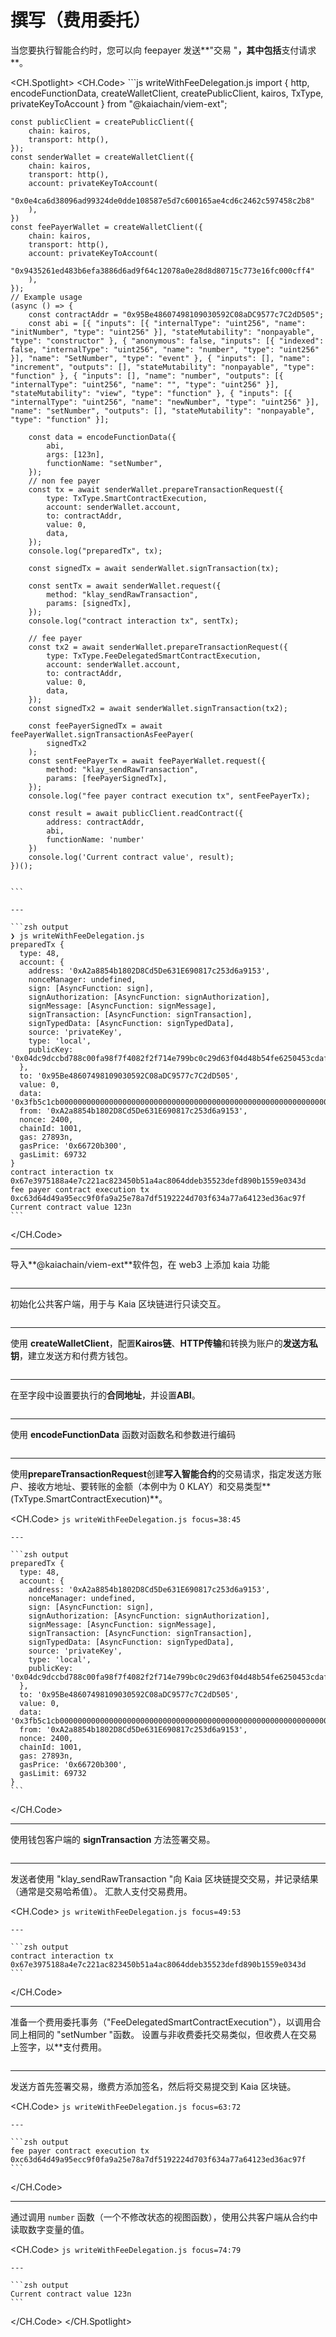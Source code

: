 # 撰写（费用委托）


<Editor module="/src/pages/viem-ext/smart-contract/writeWithFeeDelegation.tsx" route={RoutePath.ViemExt_SmartContract_WriteWithFeeDelegation} />

当您要执行智能合约时，您可以向 feepayer 发送\*\*"交易 "**，其中包括**支付请求\*\*。

<CH.Spotlight>
  <CH.Code>
    ```js writeWithFeeDelegation.js
    import {
        http,
        encodeFunctionData,
        createWalletClient, createPublicClient, kairos,
        TxType,
        privateKeyToAccount
    } from "@kaiachain/viem-ext";

    const publicClient = createPublicClient({
        chain: kairos,
        transport: http(),
    });
    const senderWallet = createWalletClient({
        chain: kairos,
        transport: http(),
        account: privateKeyToAccount(
            "0x0e4ca6d38096ad99324de0dde108587e5d7c600165ae4cd6c2462c597458c2b8"
        ),
    })
    const feePayerWallet = createWalletClient({
        chain: kairos,
        transport: http(),
        account: privateKeyToAccount(
            "0x9435261ed483b6efa3886d6ad9f64c12078a0e28d8d80715c773e16fc000cff4"
        ),
    });
    // Example usage
    (async () => {
        const contractAddr = "0x95Be48607498109030592C08aDC9577c7C2dD505";
        const abi = [{ "inputs": [{ "internalType": "uint256", "name": "initNumber", "type": "uint256" }], "stateMutability": "nonpayable", "type": "constructor" }, { "anonymous": false, "inputs": [{ "indexed": false, "internalType": "uint256", "name": "number", "type": "uint256" }], "name": "SetNumber", "type": "event" }, { "inputs": [], "name": "increment", "outputs": [], "stateMutability": "nonpayable", "type": "function" }, { "inputs": [], "name": "number", "outputs": [{ "internalType": "uint256", "name": "", "type": "uint256" }], "stateMutability": "view", "type": "function" }, { "inputs": [{ "internalType": "uint256", "name": "newNumber", "type": "uint256" }], "name": "setNumber", "outputs": [], "stateMutability": "nonpayable", "type": "function" }];

        const data = encodeFunctionData({
            abi,
            args: [123n],
            functionName: "setNumber",
        });
        // non fee payer
        const tx = await senderWallet.prepareTransactionRequest({
            type: TxType.SmartContractExecution,
            account: senderWallet.account,
            to: contractAddr,
            value: 0,
            data,
        });
        console.log("preparedTx", tx);

        const signedTx = await senderWallet.signTransaction(tx);

        const sentTx = await senderWallet.request({
            method: "klay_sendRawTransaction",
            params: [signedTx],
        });
        console.log("contract interaction tx", sentTx);

        // fee payer
        const tx2 = await senderWallet.prepareTransactionRequest({
            type: TxType.FeeDelegatedSmartContractExecution,
            account: senderWallet.account,
            to: contractAddr,
            value: 0,
            data,
        });
        const signedTx2 = await senderWallet.signTransaction(tx2);

        const feePayerSignedTx = await feePayerWallet.signTransactionAsFeePayer(
            signedTx2
        );
        const sentFeePayerTx = await feePayerWallet.request({
            method: "klay_sendRawTransaction",
            params: [feePayerSignedTx],
        });
        console.log("fee payer contract execution tx", sentFeePayerTx);

        const result = await publicClient.readContract({
            address: contractAddr,
            abi,
            functionName: 'number'
        })
        console.log('Current contract value', result);
    })();


    ```

    ---

    ```zsh output
    ❯ js writeWithFeeDelegation.js
    preparedTx {
      type: 48,
      account: {
        address: '0xA2a8854b1802D8Cd5De631E690817c253d6a9153',
        nonceManager: undefined,
        sign: [AsyncFunction: sign],
        signAuthorization: [AsyncFunction: signAuthorization],
        signMessage: [AsyncFunction: signMessage],
        signTransaction: [AsyncFunction: signTransaction],
        signTypedData: [AsyncFunction: signTypedData],
        source: 'privateKey',
        type: 'local',
        publicKey: '0x04dc9dccbd788c00fa98f7f4082f2f714e799bc0c29d63f04d48b54fe6250453cdaf06ca34ae8714cf3dae06bacdb78c7c2d4054bd38961d40853cd5f15955da79'
      },
      to: '0x95Be48607498109030592C08aDC9577c7C2dD505',
      value: 0,
      data: '0x3fb5c1cb000000000000000000000000000000000000000000000000000000000000007b',
      from: '0xA2a8854b1802D8Cd5De631E690817c253d6a9153',
      nonce: 2400,
      chainId: 1001,
      gas: 27893n,
      gasPrice: '0x66720b300',
      gasLimit: 69732
    }
    contract interaction tx 0x67e3975188a4e7c221ac823450b51a4ac8064ddeb35523defd890b1559e0343d
    fee payer contract execution tx 0xc63d64d49a95ecc9f0fa9a25e78a7df5192224d703f634a77a64123ed36ac97f
    Current contract value 123n
    ```
  </CH.Code>

  ---

  导入\*\*@kaiachain/viem-ext\*\*软件包，在 web3 上添加 kaia 功能

  ```js writeWithFeeDelegation.js focus=1:7
  ```

  ---

  初始化公共客户端，用于与 Kaia 区块链进行只读交互。

  ```js writeWithFeeDelegation.js focus=9:12
  ```

  ---

  使用 **createWalletClient**，配置**Kairos链**、**HTTP传输**和转换为账户的**发送方私钥**，建立发送方和付费方钱包。

  ```js writeWithFeeDelegation.js focus=13:26
  ```

  ---

  在至字段中设置要执行的**合同地址**，并设置**ABI**。

  ```js writeWithFeeDelegation.js focus=29:30
  ```

  ---

  使用 **encodeFunctionData** 函数对函数名和参数进行编码

  ```js writeWithFeeDelegation.js focus=32:36
  ```

  ---

  使用**prepareTransactionRequest**创建**写入智能合约**的交易请求，指定发送方账户、接收方地址、要转账的金额（本例中为 0 KLAY）和交易类型\*\*(TxType.SmartContractExecution)\*\*。

  <CH.Code>
    ```js writeWithFeeDelegation.js focus=38:45
    ```

    ---

    ```zsh output
    preparedTx {
      type: 48,
      account: {
        address: '0xA2a8854b1802D8Cd5De631E690817c253d6a9153',
        nonceManager: undefined,
        sign: [AsyncFunction: sign],
        signAuthorization: [AsyncFunction: signAuthorization],
        signMessage: [AsyncFunction: signMessage],
        signTransaction: [AsyncFunction: signTransaction],
        signTypedData: [AsyncFunction: signTypedData],
        source: 'privateKey',
        type: 'local',
        publicKey: '0x04dc9dccbd788c00fa98f7f4082f2f714e799bc0c29d63f04d48b54fe6250453cdaf06ca34ae8714cf3dae06bacdb78c7c2d4054bd38961d40853cd5f15955da79'
      },
      to: '0x95Be48607498109030592C08aDC9577c7C2dD505',
      value: 0,
      data: '0x3fb5c1cb000000000000000000000000000000000000000000000000000000000000007b',
      from: '0xA2a8854b1802D8Cd5De631E690817c253d6a9153',
      nonce: 2400,
      chainId: 1001,
      gas: 27893n,
      gasPrice: '0x66720b300',
      gasLimit: 69732
    }
    ```
  </CH.Code>

  ---

  使用钱包客户端的 **signTransaction** 方法签署交易。

  ```js writeWithFeeDelegation.js focus=47
  ```

  ---

  发送者使用 "klay_sendRawTransaction "向 Kaia 区块链提交交易，并记录结果（通常是交易哈希值）。 汇款人支付交易费用。

  <CH.Code>
    ```js writeWithFeeDelegation.js focus=49:53
    ```

    ---

    ```zsh output
    contract interaction tx 0x67e3975188a4e7c221ac823450b51a4ac8064ddeb35523defd890b1559e0343d
    ```
  </CH.Code>

  ---

  准备一个费用委托事务（"FeeDelegatedSmartContractExecution"），以调用合同上相同的 "setNumber "函数。 设置与非收费委托交易类似，但收费人在交易上签字，以\*\*支付费用。

  ```js writeWithFeeDelegation.js focus=56:62
  ```

  ---

  发送方首先签署交易，缴费方添加签名，然后将交易提交到 Kaia 区块链。

  <CH.Code>
    ```js writeWithFeeDelegation.js focus=63:72
    ```

    ---

    ```zsh output
    fee payer contract execution tx 0xc63d64d49a95ecc9f0fa9a25e78a7df5192224d703f634a77a64123ed36ac97f
    ```
  </CH.Code>

  ---

  通过调用 `number` 函数（一个不修改状态的视图函数），使用公共客户端从合约中读取数字变量的值。

  <CH.Code>
    ```js writeWithFeeDelegation.js focus=74:79
    ```

    ---

    ```zsh output
    Current contract value 123n
    ```
  </CH.Code>
</CH.Spotlight>
